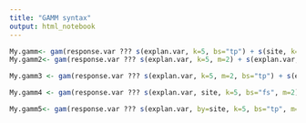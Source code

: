 ```yaml
---
title: "GAMM syntax"
output: html_notebook
---
```




```r
My.gamm<- gam(response.var ??? s(explan.var, k=5, bs="tp") + s(site, k=12, bs="re"), data=my.data, method="REML", family="gaussian") #Single common smoother
My.gamm2<- gam(response.var ??? s(explan.var, k=5, m=2) + s(explan.var, site, k=5, bs="fs", m=2), data=my.data, method="REML") #global smoother plus group-level smoothers that have the same wiggliness

My.gamm3 <- gam(response.var ??? s(explan.var, k=5, m=2, bs="tp") + s(explan.var, by=site, k=5, m=1, bs="tp") + s(site, bs="re", k=12), data= my.data, method="REML") #global smoother plus group-level smoothers with differing wiggliness

My.gamm4 <- gam(response.var ??? s(explan.var, site, k=5, bs="fs", m=2),data=my.data, method="REML") #Group-specific smoothers without a global smoother

My.gamm5<- gam(response.var ??? s(explan.var, by=site, k=5, bs="tp", m=2) + s(site, bs="re", k=12), data= my.data,  method="REML") #. Group-specific smoothers with different wiggliness

```

